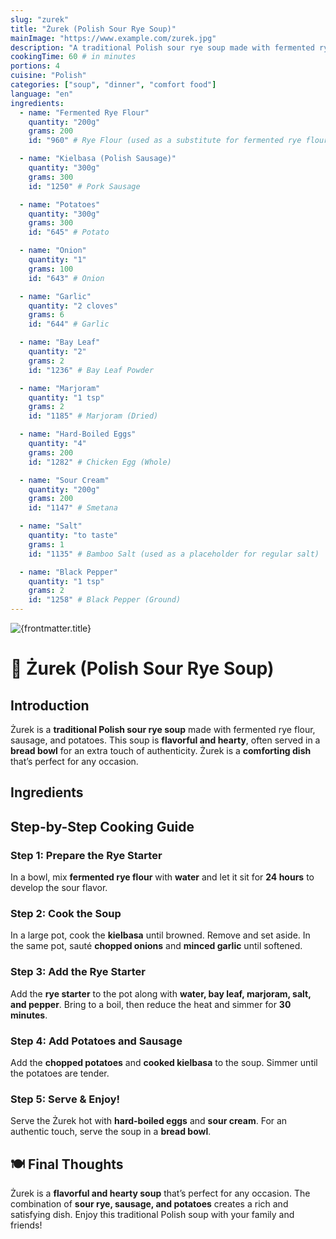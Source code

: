 ```yaml
---
slug: "zurek"
title: "Żurek (Polish Sour Rye Soup)"
mainImage: "https://www.example.com/zurek.jpg"
description: "A traditional Polish sour rye soup made with fermented rye flour, sausage, and potatoes, often served in a bread bowl."
cookingTime: 60 # in minutes
portions: 4
cuisine: "Polish"
categories: ["soup", "dinner", "comfort food"]
language: "en"
ingredients:
  - name: "Fermented Rye Flour"
    quantity: "200g"
    grams: 200
    id: "960" # Rye Flour (used as a substitute for fermented rye flour)

  - name: "Kielbasa (Polish Sausage)"
    quantity: "300g"
    grams: 300
    id: "1250" # Pork Sausage

  - name: "Potatoes"
    quantity: "300g"
    grams: 300
    id: "645" # Potato

  - name: "Onion"
    quantity: "1"
    grams: 100
    id: "643" # Onion

  - name: "Garlic"
    quantity: "2 cloves"
    grams: 6
    id: "644" # Garlic

  - name: "Bay Leaf"
    quantity: "2"
    grams: 2
    id: "1236" # Bay Leaf Powder

  - name: "Marjoram"
    quantity: "1 tsp"
    grams: 2
    id: "1185" # Marjoram (Dried)

  - name: "Hard-Boiled Eggs"
    quantity: "4"
    grams: 200
    id: "1282" # Chicken Egg (Whole)

  - name: "Sour Cream"
    quantity: "200g"
    grams: 200
    id: "1147" # Smetana

  - name: "Salt"
    quantity: "to taste"
    grams: 1
    id: "1135" # Bamboo Salt (used as a placeholder for regular salt)

  - name: "Black Pepper"
    quantity: "1 tsp"
    grams: 2
    id: "1258" # Black Pepper (Ground)
---
```



<img src={frontmatter.mainImage} alt={frontmatter.title} />

# 🍲 Żurek (Polish Sour Rye Soup)

<RecipeRating slug={frontmatter.slug} />

## Introduction

Żurek is a **traditional Polish sour rye soup** made with fermented rye flour, sausage, and potatoes. This soup is **flavorful and hearty**, often served in a **bread bowl** for an extra touch of authenticity. Żurek is a **comforting dish** that’s perfect for any occasion.

## Ingredients

<IngredientsList
  ingredients={frontmatter.ingredients}
  portions={frontmatter.portions}
/>

## Step-by-Step Cooking Guide

### Step 1: Prepare the Rye Starter

In a bowl, mix **fermented rye flour** with **water** and let it sit for **24 hours** to develop the sour flavor.

<CookingStep action="wait" />

### Step 2: Cook the Soup

In a large pot, cook the **kielbasa** until browned. Remove and set aside. In the same pot, sauté **chopped onions** and **minced garlic** until softened.

<CookingStep action="frying" />

### Step 3: Add the Rye Starter

Add the **rye starter** to the pot along with **water, bay leaf, marjoram, salt, and pepper**. Bring to a boil, then reduce the heat and simmer for **30 minutes**.

<CookingStep action="stewing" />

### Step 4: Add Potatoes and Sausage

Add the **chopped potatoes** and **cooked kielbasa** to the soup. Simmer until the potatoes are tender.

<CookingStep action="stewing" />

### Step 5: Serve & Enjoy!

Serve the Żurek hot with **hard-boiled eggs** and **sour cream**. For an authentic touch, serve the soup in a **bread bowl**.

## 🍽 Final Thoughts

Żurek is a **flavorful and hearty soup** that’s perfect for any occasion. The combination of **sour rye, sausage, and potatoes** creates a rich and satisfying dish. Enjoy this traditional Polish soup with your family and friends!

<NutritionFacts ingredients={frontmatter.ingredients} />
